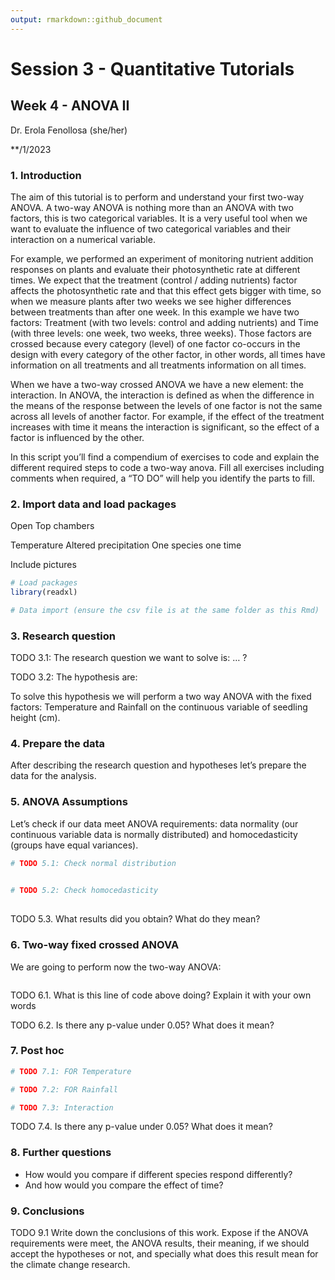 ```yaml
---
output: rmarkdown::github_document
---
```


# Session 3 - Quantitative Tutorials

## Week 4 - ANOVA II

Dr. Erola Fenollosa (she/her)

\*\*/1/2023


### 1. Introduction

The aim of this tutorial is to perform and understand your first two-way ANOVA. A two-way ANOVA is nothing more than an ANOVA with two factors, this is two categorical variables. It is a very useful tool when we want to evaluate the influence of two categorical variables and their interaction on a numerical variable. 

For example, we performed an experiment of monitoring nutrient addition responses on plants and evaluate their photosynthetic rate at different times. We expect that the treatment (control / adding nutrients) factor affects the photosynthetic rate and that this effect gets bigger with time, so when we measure plants after two weeks we see higher differences between treatments than after one week. In this example we have two factors: Treatment (with two levels: control and adding nutrients) and Time (with three levels: one week, two weeks, three weeks). Those factors are crossed because every category (level) of one factor co-occurs in the design with every category of the other factor, in other words, all times have information on all treatments and all treatments information on all times. 

When we have a two-way crossed ANOVA we have a new element: the interaction. In ANOVA, the interaction is defined as when the difference in the means of the response between the levels of one factor is not the same across all levels of another factor. For example, if the effect of the treatment increases with time it means the interaction is significant, so the effect of a factor is influenced by the other.

In this script you'll find a compendium of exercises to code and explain the different required steps to code a two-way anova. Fill all exercises including comments when required, a "TO DO" will help you identify the parts to fill.



### 2. Import data and load packages
Open Top chambers

Temperature
Altered precipitation
One species one time

Include pictures


```r
# Load packages
library(readxl)

```


```r
# Data import (ensure the csv file is at the same folder as this Rmd)


```


### 3. Research question

TODO 3.1: The research question we want to solve is: ... ?


TODO 3.2: The hypothesis are:



To solve this hypothesis we will perform a two way ANOVA with the fixed factors: Temperature and Rainfall on the continuous variable of seedling height (cm).


### 4. Prepare the data
After describing the research question and hypotheses let's prepare the data for the analysis.


### 5. ANOVA Assumptions
Let's check if our data meet ANOVA requirements: data normality (our continuous variable data is normally distributed) and homocedasticity (groups have equal variances).


```r
# TODO 5.1: Check normal distribution
  
```


```r
# TODO 5.2: Check homocedasticity 
  
```

TODO 5.3. What results did you obtain?  What do they mean?


### 6. Two-way fixed crossed ANOVA
We are going to perform now the two-way ANOVA:
```r

```

TODO 6.1. What is this line of code above doing? Explain it with your own words

TODO 6.2. Is there any p-value under 0.05? What does it mean?


### 7. Post hoc

```r
# TODO 7.1: FOR Temperature
```

```r
# TODO 7.2: FOR Rainfall
```

```r
# TODO 7.3: Interaction
```

TODO 7.4. Is there any p-value under 0.05? What does it mean?


### 8. Further questions
- How would you compare if different species respond differently?
- And how would you compare the effect of time?

### 9. Conclusions

TODO 9.1 Write down the conclusions of this work. Expose if the ANOVA requirements were meet, the ANOVA results, their meaning, if we should accept the hypotheses or not, and specially what does this result mean for the climate change research.






